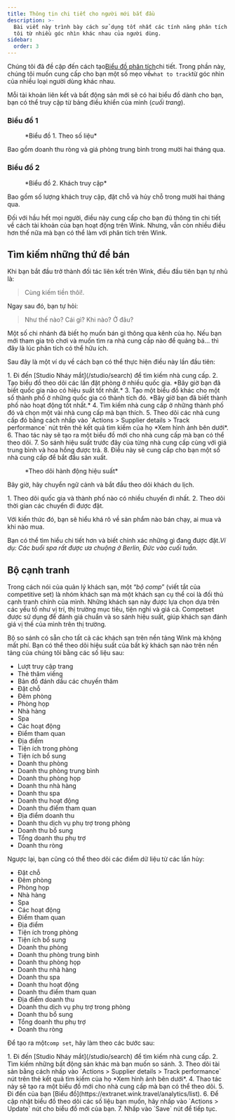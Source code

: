 ```yaml
---
title: Thông tin chi tiết cho người mới bắt đầu
description: >-
  Bài viết này trình bày cách sử dụng tốt nhất các tính năng phân tích của chúng
  tôi từ nhiều góc nhìn khác nhau của người dùng.
sidebar:
  order: 3
---
```


Chúng tôi đã đề cập đến cách tạo[Biểu đồ phân tích](/user/analytics/)chi tiết. Trong phần này, chúng tôi muốn cung cấp cho bạn một số mẹo về`what to track`từ góc nhìn của nhiều loại người dùng khác nhau.

Mỗi tài khoản liên kết và bất động sản mới sẽ có hai biểu đồ dành cho bạn, bạn có thể truy cập từ bảng điều khiển của mình (*cuối trang*).

### Biểu đồ 1

<figure>
  <CloudinaryImage width="700" height="222" resize="scale" quality="best" alt="Theo số liệu" src="academy/by-the-numbers" errorImage="noimage_opaque_nyrtl0.png" />

  <figcaption>*Biểu đồ 1. Theo số liệu*</figcaption>
</figure>


Bao gồm doanh thu ròng và giá phòng trung bình trong mười hai tháng qua.

### Biểu đồ 2

<figure>
  <CloudinaryImage width="700" height="222" resize="scale" quality="best" alt="Khách thăm quan" src="academy/visitors" errorImage="noimage_opaque_nyrtl0.png" />

  <figcaption>*Biểu đồ 2. Khách truy cập*</figcaption>
</figure>


Bao gồm số lượng khách truy cập, đặt chỗ và hủy chỗ trong mười hai tháng qua.

Đối với hầu hết mọi người, điều này cung cấp cho bạn đủ thông tin chi tiết về cách tài khoản của bạn hoạt động trên Wink. Nhưng, vẫn còn nhiều điều hơn thế nữa mà bạn có thể làm với phân tích trên Wink.

## Tìm kiếm những thứ để bán

Khi bạn bắt đầu trở thành đối tác liên kết trên Wink, điều đầu tiên bạn tự nhủ là:

> Cùng kiếm tiền thôi!.

Ngay sau đó, bạn tự hỏi:

> Như thế nào? Cái gì? Khi nào? Ở đâu?

Một số chi nhánh đã biết họ muốn bán gì thông qua kênh của họ. Nếu bạn mới tham gia trò chơi và muốn tìm ra nhà cung cấp nào để quảng bá... thì đây là lúc phân tích có thể hữu ích.

Sau đây là một ví dụ về cách bạn có thể thực hiện điều này lần đầu tiên:

<Steps>
  1. Đi đến [Studio Nháy mắt](/studio/search) để tìm kiếm nhà cung cấp.
  2. Tạo biểu đồ theo dõi các lần đặt phòng ở nhiều quốc gia. *Bây giờ bạn đã biết quốc gia nào có hiệu suất tốt nhất.*
  3. Tạo một biểu đồ khác cho một số thành phố ở những quốc gia có thành tích đó. *Bây giờ bạn đã biết thành phố nào hoạt động tốt nhất.*
  4. Tìm kiếm nhà cung cấp ở những thành phố đó và chọn một vài nhà cung cấp mà bạn thích.
  5. Theo dõi các nhà cung cấp đó bằng cách nhấp vào `Actions > Supplier details > Track performance` nút trên thẻ kết quả tìm kiếm của họ *Xem hình ảnh bên dưới*.
  6. Thao tác này sẽ tạo ra một biểu đồ mới cho nhà cung cấp mà bạn có thể theo dõi.
  7. So sánh hiệu suất trước đây của từng nhà cung cấp cùng với giá trung bình và hoa hồng được trả.
  8. Điều này sẽ cung cấp cho bạn một số nhà cung cấp để bắt đầu sản xuất.
</Steps>


<figure>
  <CloudinaryImage width="350" height="190" resize="scale" quality="best" alt="Chi tiết nhà cung cấp" src="academy/supplier-details" errorImage="noimage_opaque_nyrtl0.png" />

  <figcaption>*Theo dõi hành động hiệu suất*</figcaption>
</figure>


Bây giờ, hãy chuyển ngữ cảnh và bắt đầu theo dõi khách du lịch.

<Steps>
  1. Theo dõi quốc gia và thành phố nào có nhiều chuyến đi nhất.
  2. Theo dõi thời gian các chuyến đi được đặt.
</Steps>


Với kiến thức đó, bạn sẽ hiểu khá rõ về sản phẩm nào bán chạy, ai mua và khi nào mua.

Bạn có thể tìm hiểu chi tiết hơn và biết chính xác những gì đang được đặt.*Ví dụ: Các buổi spa rất được ưa chuộng ở Berlin, Đức vào cuối tuần.*

## Bộ cạnh tranh

Trong cách nói của quản lý khách sạn, một “*bộ comp*” (viết tắt của competitive set) là nhóm khách sạn mà một khách sạn cụ thể coi là đối thủ cạnh tranh chính của mình.
Những khách sạn này được lựa chọn dựa trên các yếu tố như vị trí, thị trường mục tiêu, tiện nghi và giá cả.
Competset được sử dụng để đánh giá chuẩn và so sánh hiệu suất, giúp khách sạn đánh giá vị thế của mình trên thị trường.

Bộ so sánh có sẵn cho tất cả các khách sạn trên nền tảng Wink mà không mất phí. Bạn có thể theo dõi hiệu suất của bất kỳ khách sạn nào trên nền tảng của chúng tôi bằng các số liệu sau:

* Lượt truy cập trang
* Thẻ thăm viếng
* Bản đồ đánh dấu các chuyến thăm
* Đặt chỗ
* Đêm phòng
* Phòng họp
* Nhà hàng
* Spa
* Các hoạt động
* Điểm tham quan
* Địa điểm
* Tiện ích trong phòng
* Tiện ích bổ sung
* Doanh thu phòng
* Doanh thu phòng trung bình
* Doanh thu phòng họp
* Doanh thu nhà hàng
* Doanh thu spa
* Doanh thu hoạt động
* Doanh thu điểm tham quan
* Địa điểm doanh thu
* Doanh thu dịch vụ phụ trợ trong phòng
* Doanh thu bổ sung
* Tổng doanh thu phụ trợ
* Doanh thu ròng

Ngược lại, bạn cũng có thể theo dõi các điểm dữ liệu từ các lần hủy:

* Đặt chỗ
* Đêm phòng
* Phòng họp
* Nhà hàng
* Spa
* Các hoạt động
* Điểm tham quan
* Địa điểm
* Tiện ích trong phòng
* Tiện ích bổ sung
* Doanh thu phòng
* Doanh thu phòng trung bình
* Doanh thu phòng họp
* Doanh thu nhà hàng
* Doanh thu spa
* Doanh thu hoạt động
* Doanh thu điểm tham quan
* Địa điểm doanh thu
* Doanh thu dịch vụ phụ trợ trong phòng
* Doanh thu bổ sung
* Tổng doanh thu phụ trợ
* Doanh thu ròng

Để tạo ra một`comp set`, hãy làm theo các bước sau:

<Steps>
  1. Đi đến [Studio Nháy mắt](/studio/search) để tìm kiếm nhà cung cấp.
  2. Tìm kiếm những bất động sản khác mà bạn muốn so sánh.
  3. Theo dõi tài sản bằng cách nhấp vào `Actions > Supplier details > Track performance` nút trên thẻ kết quả tìm kiếm của họ *Xem hình ảnh bên dưới*.
  4. Thao tác này sẽ tạo ra một biểu đồ mới cho nhà cung cấp mà bạn có thể theo dõi.
  5. Đi đến của bạn [Biểu đồ](https://extranet.wink.travel/analytics/list).
  6. Để cập nhật biểu đồ theo dõi các số liệu bạn muốn, hãy nhấp vào `Actions > Update` nút cho biểu đồ mới của bạn.
  7. Nhấp vào `Save` nút để tiếp tục.
</Steps>

